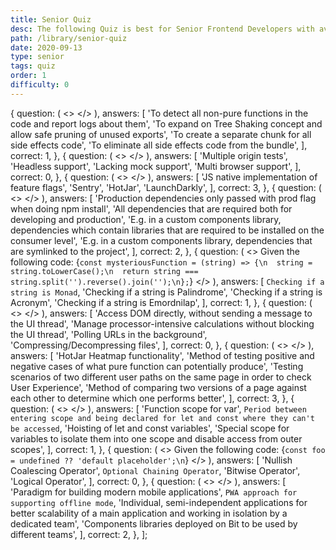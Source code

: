 ```yaml
---
title: Senior Quiz
desc: The following Quiz is best for Senior Frontend Developers with average experience of around 5+ years.
path: /library/senior-quiz
date: 2020-09-13
type: senior
tags: quiz
order: 1
difficulty: 0
---
```



  {
    question: (
      <>
        <Title level={3} align="center" transform="none">
          What Is The Purpose Of sideEffects Property In Webpack?
        </Title>
      </>
    ),
    answers: [
      'To detect all non-pure functions in the code and report logs about them',
      'To expand on Tree Shaking concept and allow safe pruning of unused exports',
      'To create a separate chunk for all side effects code',
      'To eliminate all side effects code from the bundle',
    ],
    correct: 1,
  },
  {
    question: (
      <>
        <Title level={3} align="center" transform="none">
          Which Of The Following Is Cypress Bottleneck?
        </Title>
      </>
    ),
    answers: [
      'Multiple origin tests',
      'Headless support',
      'Lacking mock support',
      'Multi browser support',
    ],
    correct: 0,
  },
  {
    question: (
      <>
        <Title level={3} align="center" transform="none">
          What Would You Use For Supporting Feature Flags In A Complex System?
        </Title>
      </>
    ),
    answers: [
      'JS native implementation of feature flags',
      'Sentry',
      'HotJar',
      'LaunchDarkly',
    ],
    correct: 3,
  },
  {
    question: (
      <>
        <Title level={3} align="center" transform="none">
          What Are peerDependencies?
        </Title>
      </>
    ),
    answers: [
      'Production dependencies only passed with prod flag when doing npm install',
      'All dependencies that are required both for developing and production',
      'E.g. in a custom components library, dependencies which contain libraries that are required to be installed on the consumer level',
      'E.g. in a custom components library, dependencies that are symlinked to the project',
    ],
    correct: 2,
  },
  {
    question: (
      <>
        <Text size="preNormal">Given the following code:</Text>
        <SyntaxHighlighter>
          {`const mysteriousFunction = (string) => {\n  string = string.toLowerCase();\n  return string === string.split('').reverse().join('');\n};`}
        </SyntaxHighlighter>
        <Title level={3} align="center" transform="none">
          What Is mysteriousFunction Doing?
        </Title>
      </>
    ),
    answers: [
      `Checking if a string is Monad`,
      'Checking if a string is Palindrome',
      'Checking if a string is Acronym',
      'Checking if a string is Emordnilap',
    ],
    correct: 1,
  },
  {
    question: (
      <>
        <Title level={3} align="center" transform="none">
          What Web Worker Can't do?
        </Title>
      </>
    ),
    answers: [
      'Access DOM directly, without sending a message to the UI thread',
      'Manage processor-intensive calculations without blocking the UI thread',
      'Polling URLs in the background',
      'Compressing/Decompressing files',
    ],
    correct: 0,
  },
  {
    question: (
      <>
        <Title level={3} align="center" transform="none">
          What Is A/B Testing?
        </Title>
      </>
    ),
    answers: [
      'HotJar Heatmap functionality',
      'Method of testing positive and negative cases of what pure function can potentially produce',
      'Testing scenarios of two different user paths on the same page in order to check User Experience',
      'Method of comparing two versions of a page against each other to determine which one performs better',
    ],
    correct: 3,
  },
  {
    question: (
      <>
        <Title level={3} align="center" transform="none">
          What Is Temporal Dead Zone?
        </Title>
      </>
    ),
    answers: [
      'Function scope for var',
      `Period between entering scope and being declared for let and const where they can't be accessed`,
      'Hoisting of let and const variables',
      'Special scope for variables to isolate them into one scope and disable access from outer scopes',
    ],
    correct: 1,
  },
  {
    question: (
      <>
        <Text size="preNormal">Given the following code:</Text>
        <SyntaxHighlighter>
          {`const foo = undefined ?? 'default placeholder';\n`}
        </SyntaxHighlighter>
        <Title level={3} align="center" transform="none">
          What Is The ?? Operator Called?
        </Title>
      </>
    ),
    answers: [
      'Nullish Coalescing Operator',
      `Optional Chaining Operator`,
      'Bitwise Operator',
      'Logical Operator',
    ],
    correct: 0,
  },
  {
    question: (
      <>
        <Title level={3} align="center" transform="none">
          What Are Micro Frontends?
        </Title>
      </>
    ),
    answers: [
      'Paradigm for building modern mobile applications',
      `PWA approach for supporting offline mode`,
      'Individual, semi-independent applications for better scalability of a main application and working in isolation by a dedicated team',
      'Components libraries deployed on Bit to be used by different teams',
    ],
    correct: 2,
  },
];

<Quiz
  data={data}
  title={props.pageContext.frontmatter.title}
  desc={props.pageContext.frontmatter.desc}
/>

